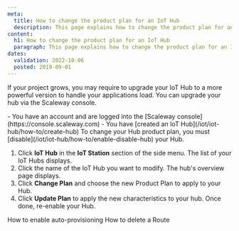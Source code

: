 ```yaml
---
meta:
  title: How to change the product plan for an IoT Hub
  description: This page explains how to change the product plan for an IoT Hub
content:
  h1: How to change the product plan for an IoT Hub
  paragraph: This page explains how to change the product plan for an IoT Hub
dates:
  validation: 2022-10-06
  posted: 2019-09-01
---
```


If your project grows, you may require to upgrade your IoT Hub to a more powerful version to handle your applications load. You can upgrade your hub via the Scaleway console. 

<Message type="requirement">
  - You have an account and are logged into the [Scaleway console](https://console.scaleway.com)
  - You have [created an IoT Hub](/iot/iot-hub/how-to/create-hub)
</Message>

<Message type="important">
  To change your Hub product plan, you must [disable](/iot/iot-hub/how-to/enable-disable-hub) your Hub.
</Message>

1. Click **IoT Hub** in the **IoT Station** section of the side menu. The list of your IoT Hubs displays.
2. Click the name of the IoT Hub you want to modify. The hub's overview page displays. 
3. Click **Change Plan** and choose the new Product Plan to apply to your Hub.
4. Click **Update Plan** to apply the new characteristics to your hub. 
Once done, re-enable your Hub. 


<Navigation title="See Also">
  <PreviousButton to="/iot/iot-hub/how-to/enable-auto-provisioning/">How to enable auto-provisioning</PreviousButton>
  <NextButton to="/iot/iot-hub/how-to/delete-route/">How to delete a Route</NextButton>
</Navigation>
